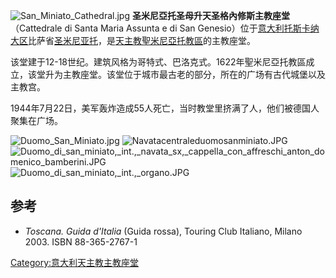 {{expand|time=2015-02-11T03:04:29+00:00}}
{{Coord|43|40|46.68|N|10|51|05.51|E|display=title|type:landmark_region:IT}}
[[File:San_Miniato_Cathedral.jpg|right]]
'''圣米尼亞托圣母升天圣格內修斯主教座堂'''（Cattedrale di Santa Maria Assunta e di San Genesio）位于[[意大利|意大利]][[托斯卡纳大区|托斯卡纳大区]]比萨省[[圣米尼亚托|圣米尼亚托]]，是[[天主教聖米尼亞托教區|天主教聖米尼亞托教區]]的主教座堂。

该堂建于12-18世纪。建筑风格为哥特式、巴洛克式。1622年聖米尼亞托教區成立，该堂升为主教座堂。该堂位于城市最古老的部分，所在的广场有古代城堡以及主教宫。 

1944年7月22日，美军轰炸造成55人死亡，当时教堂里挤满了人，他们被德国人聚集在广场。

[[File:Duomo_San_Miniato.jpg|thumb]]
[[File:Navatacentraleduomosanminiato.JPG|thumb]]
[[File:Duomo_di_san_miniato,_int.,_navata_sx,_cappella_con_affreschi_anton_domenico_bamberini.JPG|thumb]]
[[File:Duomo_di_san_miniato,_int.,_organo.JPG|thumb]]

==参考==
*''Toscana. Guida d'Italia'' (Guida rossa), Touring Club Italiano, Milano 2003. ISBN 88-365-2767-1
{{意大利天主教主教座堂}}
[[Category:意大利天主教主教座堂|Category:意大利天主教主教座堂]]